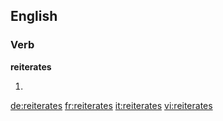 ==English==

===Verb===
'''reiterates'''

# {{third-person singular of|reiterate}}

[[de:reiterates]]
[[fr:reiterates]]
[[it:reiterates]]
[[vi:reiterates]]